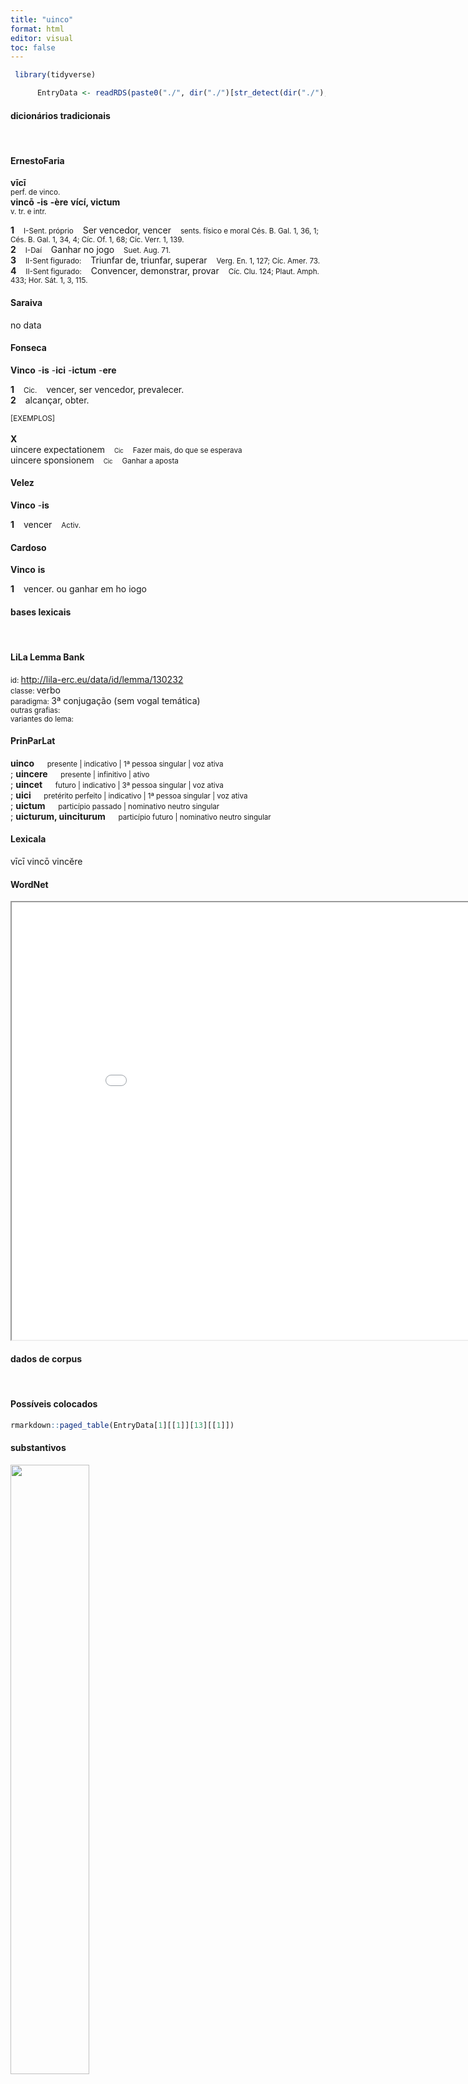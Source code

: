 ```yaml
---
title: "uinco"
format: html
editor: visual
toc: false
---
```



```r
 library(tidyverse) 

      EntryData <- readRDS(paste0("./", dir("./")[str_detect(dir("./"), "_xx117-105-110-99-111xx_.rds")]))

```


#### dicionários tradicionais

&emsp;




::: panel-tabset

#### ErnestoFaria

<b>vīcī</b> <br> <small>perf. de vinco.</small> <br> <small></small> 
 <b>vincō</b> <b>-is</b> <b>-ère</b> <b>vící, victum</b> <br> <small>v. tr. e intr.</small> <br> <small></small>   <p> <b>1</b> &ensp; <small>I-Sent. próprio</small> &ensp; Ser vencedor, vencer &ensp; <small>sents. físico e moral Cés. B. Gal. 1, 36, 1; Cés. B. Gal. 1, 34, 4; Cíc. Of. 1, 68; Cíc. Verr. 1, 139.</small> <br> <b>2</b> &ensp; <small>I-Daí</small> &ensp; Ganhar no jogo &ensp; <small>Suet. Aug. 71.</small> <br> <b>3</b> &ensp; <small>II-Sent figurado:</small> &ensp; Triunfar de, triunfar, superar &ensp; <small>Verg. En. 1, 127; Cíc. Amer. 73.</small> <br> <b>4</b> &ensp; <small>II-Sent figurado:</small> &ensp; Convencer, demonstrar, provar &ensp; <small>Cíc. Clu. 124; Plaut. Amph. 433; Hor. Sát. 1, 3, 115.</small> </p>




#### Saraiva

no data




#### Fonseca

<b>Vinco</b> -<b>is</b> -<b>ici</b> -<b>ictum</b> -<b>ere</b>   <p> <b>1</b> &ensp; <small>Cic.</small> &ensp; vencer, ser vencedor, prevalecer. <br> <b>2</b> &ensp; alcançar, obter. </p>   <p><small>[EXEMPLOS]</small><br> <br><b>X</b><br>uincere expectationem &ensp; <small><small>Cic</small></small> &ensp; <small>Fazer mais, do que se esperava</small> <br> uincere sponsionem &ensp; <small><small>Cic</small></small> &ensp; <small>Ganhar a aposta</small> </p>




#### Velez

<b>Vinco</b> -<b>is</b>   <p> <b>1</b> &ensp; vencer &ensp; <small>Activ.</small> </p>




#### Cardoso

<b>Vinco</b> <b>is</b>   <p> <b>1</b> &ensp; vencer. ou ganhar em ho iogo </p>


:::



#### bases lexicais

&emsp;






::: panel-tabset

#### LiLa Lemma Bank

<small> id: </small> <a href=' http://lila-erc.eu/data/id/lemma/130232 ' target="_blank"> http://lila-erc.eu/data/id/lemma/130232 </a> <br>
<small> classe: </small> verbo    <br>
<small> paradigma: </small> 3ª conjugação (sem vogal temática) <br>
<small> outras grafias: </small>  <br>
<small> variantes do lema: </small>  <br>





#### PrinParLat

<b> uinco </b>&emsp;<small> presente | indicativo | 1ª pessoa singular | voz ativa </small><br>
; <b> uincere </b>&emsp;<small> presente | infinitivo | ativo </small><br>
; <b> uincet </b>&emsp;<small> futuro | indicativo | 3ª pessoa singular | voz ativa </small><br>
; <b> uici </b>&emsp;<small> pretérito perfeito | indicativo | 1ª pessoa singular | voz ativa </small><br>
; <b> uictum </b>&emsp;<small> particípio passado | nominativo neutro singular </small><br>
; <b> uicturum, uinciturum </b>&emsp;<small> particípio futuro | nominativo neutro singular </small><br>





#### Lexicala

vīcī 
 vincō 
 vincĕre




#### WordNet

<iframe width='900' height='700' src='Media/Tree__xx117-105-110-99-111xx__sem_type_lexemes_pt.html'>

</iframe>


:::



#### dados de corpus

&emsp;




::: panel-tabset

#### Possíveis colocados

```r

rmarkdown::paged_table(EntryData[1][[1]][13][[1]])

```


#### substantivos

![](./Media/wordcloud__xx117-105-110-99-111xx__BY_collocate_scoreSUBST.webp){width=50% fig-alt='This chart plots collocate by scoreSUBST, for the headword uinco here are all the values plotted: collocate: bellum; scoreSUBST: 2. collocate: uis; scoreSUBST: 2. collocate: que; scoreSUBST: 0. collocate: atque; scoreSUBST: 0. collocate: qui; scoreSUBST: 0'}




#### adjetivos

![](./Media/wordcloud__xx117-105-110-99-111xx__BY_collocate_scoreADJ.webp){width=50% fig-alt='This chart plots collocate by scoreADJ, for the headword uinco here are all the values plotted: collocate: bellum; scoreADJ: 0. collocate: uis; scoreADJ: 0. collocate: que; scoreADJ: 0. collocate: atque; scoreADJ: 0. collocate: qui; scoreADJ: 0'}




#### verbos

![](./Media/wordcloud__xx117-105-110-99-111xx__BY_collocate_scoreVERBO.webp){width=50% fig-alt='This chart plots collocate by scoreVERBO, for the headword uinco here are all the values plotted: collocate: bellum; scoreVERBO: 0. collocate: uis; scoreVERBO: 0. collocate: que; scoreVERBO: 0. collocate: atque; scoreVERBO: 0. collocate: qui; scoreVERBO: 0'}




#### advérbios

![](./Media/wordcloud__xx117-105-110-99-111xx__BY_collocate_scoreADV.webp){width=50% fig-alt='This chart plots collocate by scoreADV, for the headword uinco here are all the values plotted: collocate: bellum; scoreADV: 0. collocate: uis; scoreADV: 0. collocate: que; scoreADV: 0. collocate: atque; scoreADV: 0. collocate: qui; scoreADV: 0'}




#### preposições e conjunções

![](./Media/wordcloud__xx117-105-110-99-111xx__BY_collocate_scoreFUNC.webp){width=50% fig-alt='This chart plots collocate by scoreFUNC, for the headword uinco here are all the values plotted: collocate: bellum; scoreFUNC: 0. collocate: uis; scoreFUNC: 0. collocate: que; scoreFUNC: 0. collocate: atque; scoreFUNC: 0. collocate: qui; scoreFUNC: 0'}


:::



::: panel-tabset

#### ExemplosTraduzidos

<p> potest melior <b>uincere</b> non potest non peior esse qui <b>uicerit</b> <br> <small> Sen.Ep.14.13 <br> Pode vencer o melhor, não pode deixar de ser o pior quem tenha vencido. <small> [JDD] </small> </small> </p>
; <p> atque hunc quidem unum huius belli domestici ducem sine controuersia <b>uicimus</b> <br> <small> Cic.Catil.2.1.7 <br> E, na verdade, vencemos, sem controvérsia, esse único comandante desta guerra civil. <small> [JDD] </small> </small> </p>
; <p> o scelera semper sceleribus <b>uincens</b> domus cruore uentos emimus bellum nece <br> <small> Sen.Ag.169 <br> Oh, casa que sempre vence os crimes com crimes, com sangue compramos os ventos, com morticínio, a guerra. <small> [JDD] </small> </small> </p>
; <p> sed <b>uincam</b> animum mihique imperabo dolorem iustissimum si non potuero frangere occultabo <br> <small> Cic.Phil.12.21.1 <br> Mas vou dominar meu ânimo e me controlar; ocultarei minha justíssima dor se não puder eliminá-la. <small> [JDD] </small> </small> </p>
; <p> <b>uincere</b> illi expetunt pacisque dulcissimum et pulcherrimum nomen non pactione sed uictoria concupiuerunt <br> <small> Cic.Phil.12.9.7 <br> Buscam eles vencer e têm desejado o dulcíssimo e belíssimo nome da paz não por um tratado, mas pela vitória. <small> [JDD] </small> </small> </p>
; <p> haec sicuti exposui ita gesta sunt iudices insidiator superatus est ui <b>uicta</b> uis uel potius oppressa uirtute audacia est <br> <small> Cic.Mil.30 <br> Estes fatos, tal como expus, se passaram, juízes: o armador de emboscada foi derrotado, a violência foi vencida pela violência, ou melhor, a audácia foi reprimida pelo valor. <small> [JDD] </small> </small> </p>





#### Frequência por autor

![](./Media/barchart__xx117-105-110-99-111xx__lemma_BY_author_Frequencies.webp){width=50% fig-alt='This charts plots the frequency of lemma by author_Frequencies. The Seneca subcorpus registers the highest normalized frequency, with the value of 11.94 and an absolute frequency of 64. The Tacitus subcorpus follows, with a normalized frequency of 0 and an absolute frequency of 0. the subcorpus with the least normalized frequency is Suetonius with the normalized value of 0 and an absolute freqeuncy of 0. here are all the values: subcorpus: Caesar ; normalized frequency: 14 ; absolute frequency: 5.28740841453282. subcorpus: Cicero ; normalized frequency: 65 ; absolute frequency: 4.04923874311629. subcorpus: Horatius ; normalized frequency: 7 ; absolute frequency: 6.21614421454578. subcorpus: Ovidius ; normalized frequency: 5 ; absolute frequency: 8.57927247769389. subcorpus: Phaedrus ; normalized frequency: 5 ; absolute frequency: 7.59070897221801. subcorpus: Sallustius ; normalized frequency: 7 ; absolute frequency: 6.49290418328541. subcorpus: Seneca ; normalized frequency: 64 ; absolute frequency: 11.9445325768463. subcorpus: Suetonius ; normalized frequency: 0 ; absolute frequency: 0. subcorpus: Tacitus ; normalized frequency: 0 ; absolute frequency: 0. subcorpus: Vergilius ; normalized frequency: 6 ; absolute frequency: 11.5830115830116. subcorpus: Hieronymus ; normalized frequency: 0 ; absolute frequency: 0'}




#### Frequência por gênero

![](./Media/barchart__xx117-105-110-99-111xx__lemma_BY_genre_Frequencies.webp){width=50% fig-alt='This charts plots the frequency of lemma by genre_Frequencies. The Poesia.trágica subcorpus registers the highest normalized frequency, with the value of 21.72 and an absolute frequency of 25. The Poesia.trágica subcorpus follows, with a normalized frequency of 21.72 and an absolute frequency of 25. the subcorpus with the least normalized frequency is Prosa.ficcional with the normalized value of 0 and an absolute freqeuncy of 0. here are all the values: subcorpus: Prosa.histórica ; normalized frequency: 21 ; absolute frequency: 5.11210107354123. subcorpus: Prosa.filosófica ; normalized frequency: 45 ; absolute frequency: 7.41338692937513. subcorpus: Prosa.oratória ; normalized frequency: 57 ; absolute frequency: 5.4727180206043. subcorpus: Prosa.epistolográfica ; normalized frequency: 2 ; absolute frequency: 0.529955748694984. subcorpus: Poesia.lírica ; normalized frequency: 7 ; absolute frequency: 5.88878606881467. subcorpus: Poesia.didática ; normalized frequency: 10 ; absolute frequency: 8.48248367121893. subcorpus: Poesia.trágica ; normalized frequency: 25 ; absolute frequency: 21.7164697706741. subcorpus: Poesia.épica ; normalized frequency: 6 ; absolute frequency: 11.5830115830116. subcorpus: Prosa.ficcional ; normalized frequency: 0 ; absolute frequency: 0'}




#### Frequência por século

![](./Media/barchart__xx117-105-110-99-111xx__lemma_BY_period_Frequencies.webp){width=50% fig-alt='This charts plots the frequency of lemma by period_Frequencies. The I.d.C. subcorpus registers the highest normalized frequency, with the value of 11.32 and an absolute frequency of 74. The I.a.C. subcorpus follows, with a normalized frequency of 4.61 and an absolute frequency of 99. the subcorpus with the least normalized frequency is II.d.C. with the normalized value of 0 and an absolute freqeuncy of 0. here are all the values: subcorpus: I.a.C. ; normalized frequency: 99 ; absolute frequency: 4.60786595299046. subcorpus: I.d.C. ; normalized frequency: 74 ; absolute frequency: 11.3201774514303. subcorpus: II.d.C. ; normalized frequency: 0 ; absolute frequency: 0. subcorpus: IV.d.C. ; normalized frequency: 0 ; absolute frequency: 0'}


:::


